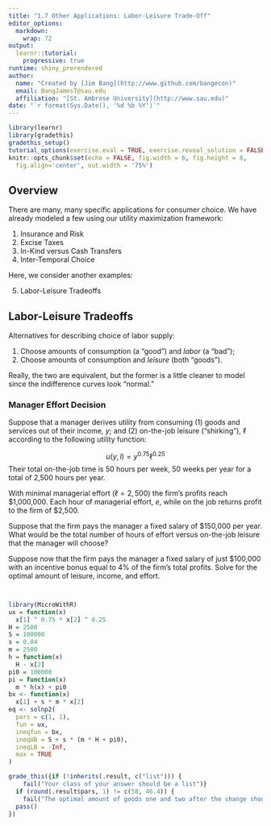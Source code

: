 ```yaml
---
title: "1.7 Other Applications: Labor-Leisure Trade-Off"
editor_options: 
  markdown: 
    wrap: 72
output: 
  learnr::tutorial: 
    progressive: true
runtime: shiny_prerendered
author: 
  name: "Created by [Jim Bang](http://www.github.com/bangecon)"
  email: BangJamesT@sau.edu
  affiliation: "[St. Ambrose University](http://www.sau.edu)"
date: "`r format(Sys.Date(), '%d %b %Y')`"
---
```


```r
library(learnr)
library(gradethis)
gradethis_setup()
tutorial_options(exercise.eval = TRUE, exercise.reveal_solution = FALSE)
knitr::opts_chunk$set(echo = FALSE, fig.width = 6, fig.height = 8,
  fig.align='center', out.width = '75%')
```

## Overview

There are many, many specific applications for consumer choice. 
We have already modeled a few using our utility maximization framework: 

1. Insurance and Risk  
2. Excise Taxes  
3. In-Kind versus Cash Transfers  
4. Inter-Temporal Choice  

Here, we consider another examples: 

5. Labor-Leisure Tradeoffs 

## Labor-Leisure Tradeoffs

Alternatives for describing choice of labor supply:

1. Choose amounts of consumption (a "good") and *labor* (a "bad"); 
2. Choose amounts of consumption and *leisure* (both "goods").

Really, the two are equivalent, but the former is a little cleaner to model since the indifference curves look "normal." 

### Manager Effort Decision

Suppose that a manager derives utility from consuming (1) goods and services out of their income, $y$; and (2) on-the-job leisure ("shirking"), $\ell$ according to the following utility function: 

$$u(y,l) = y^{0.75}\ell^{0.25}$$
Their total on-the-job time is 50 hours per week, 50 weeks per year for a total of 2,500 hours per year. 

With minimal managerial effort ($\ell = 2,500$) the firm's profits reach \$1,000,000. Each hour of managerial effort, $e$, while on the job returns profit to the firm of \$2,500. 

Suppose that the firm pays the manager a fixed salary of \$150,000 per year. What would be the total number of hours of effort versus on-the-job leisure that the manager will choose? 

Suppose now that the firm pays the manager a fixed salary of just \$100,000 with an incentive bonus equal to 4% of the firm's total profits. Solve for the optimal amount of leisure, income, and effort. 

```r

```

```r

```

```r
library(MicroWithR)
ux = function(x)
  x[1] ^ 0.75 * x[2] ^ 0.25
H = 2500
S = 100000
s = 0.04
m = 2500
h = function(x)
  H - x[2]
pi0 = 100000
pi = function(x)
  m * h(x) + pi0
bx <- function(x)
  x[1] + s * m * x[2]
eq <- solnp2(
  pars = c(1, 1),
  fun = ux,
  ineqfun = bx,
  ineqUB = S + s * (m * H + pi0),
  ineqLB = -Inf,
  max = TRUE
)
```

```r
grade_this({if (!inherits(.result, c("list"))) {
    fail("Your class of your answer should be a list")}
  if (round(.result$pars, 1) != c(58, 46.4)) { 
    fail("The optimal amount of goods one and two after the change should be about 58 and 46.4") }
  pass()
})
```
